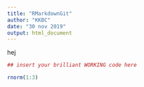 ```yaml
---
title: "RMarkdownGit"
author: "KKBC"
date: "30 nov 2019"
output: html_document
---
```

hej

```r
## insert your brilliant WORKING code here

rnorm(1:3)
```